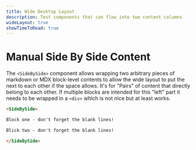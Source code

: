 ```yaml
---
title: Wide Desktop Layout
description: Test components that can flow into two content columns
wideLayout: true
showTimeToRead: true
---
```


# Manual Side By Side Content

<SideBySide>

The `<SideBySide>` component allows wrapping two arbitrary pieces of markdown or MDX block-level
contents to allow the wide layout to put the next to each other if the space allows. It's for "Pairs" of
content that directly belong to each other. If multiple blocks are intended for this "left" part it needs to be wrapped
in a `<div>` which is not nice but at least works.

```md
<SideBySide>

Block one - don't forget the blank lines!

Blick two - don't forget the blank lines!

</SideBySide>
```

</SideBySide>

